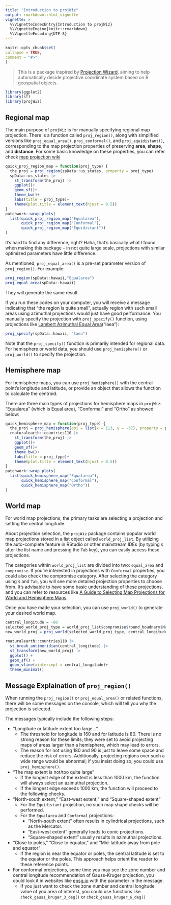 ```yaml
---
title: "Introduction to projWiz"
output: rmarkdown::html_vignette
vignette: >
  %\VignetteIndexEntry{Introduction to projWiz}
  %\VignetteEngine{knitr::rmarkdown}
  %\VignetteEncoding{UTF-8}
---
```

  
```r
knitr::opts_chunk$set(
collapse = TRUE,
comment = "#>"
)
```

> This is a package inspired by [Projection Wizard](https://projectionwizard.org/), aiming to help automatically decide projective coordinate system based on R geospatial objects.

```r
library(ggplot2)
library(sf)
library(projWiz)
```
## Regional map

The main purpose of `projWiz` is for manually specifying regional map projection. There is a function called `proj_region()`, along with simplified versions like `proj_equal_area()`, `proj_conformal()`, and `proj_equidistant()`, corresponding to the map projection properties of preserving **area**, **shape**, and **distance**. For some basic knowledge on these properties, you can refer check [map projection wiki](https://en.wikipedia.org/wiki/Map_projection#Metric_properties_of_maps)

```r
quick_proj_region_map = function(proj_type) {
  the_proj = proj_region(spData::us_states, property = proj_type)
  spData::us_states |> 
    st_transform(the_proj) |> 
    ggplot()+
    geom_sf()+
    theme_bw()+
    labs(title = proj_type)+
    theme(plot.title = element_text(hjust = 0.5))
}
patchwork::wrap_plots(
  list(quick_proj_region_map("Equalarea"),
       quick_proj_region_map("Conformal"),
       quick_proj_region_map("Equidistant"))
)
```

It's hard to find any difference, right? Haha, that's basically what I found when making this package -- in not quite large scale, projections with similar optimized parameters have little difference.

As mentioned, `proj_equal_area()` is a pre-set parameter version of `proj_region()`. For example:

```r
proj_region(spData::hawaii,"Equalarea")
proj_equal_area(spData::hawaii)
```
They will generate the same result.

If you run these codes on your computer, you will receive a message indicating that "the region is quite small", actually region with such small areas using azimuthal projections would just have good performance. You manually specify the projection with `proj_specify()` function, using projections like [Lambert Azimuthal Equal Area](https://proj.org/en/stable/operations/projections/laea.html)("laea"):


```r
proj_specify(spData::hawaii, "laea")
```
Note that the `proj_specify()` function is primarily intended for regional data. For hemisphere or world data, you should use `proj_hemisphere()` or `proj_world()` to specify the projection.




## Hemisphere map

For hemisphere maps, you can use `proj_hemisphere()` with the central point's longitude and latitude, or provide an object that allows the function to calculate the centroid.

There are three main types of projections for hemisphere maps in `projWiz`: "Equalarea" (which is Equal area), "Conformal" and "Ortho" as showed below:

```r
quick_hemisphere_map = function(proj_type) {
  the_proj = proj_hemisphere(obj = list(x = 113, y = -37), property = proj_type)
  rnaturalearth::countries110 |> 
    st_transform(the_proj) |> 
    ggplot()+
    geom_sf()+
    theme_bw()+
    labs(title = proj_type)+
    theme(plot.title = element_text(hjust = 0.5))
}
patchwork::wrap_plots(
  list(quick_hemisphere_map("Equalarea"),
       quick_hemisphere_map("Conformal"),
       quick_hemisphere_map("Ortho"))
)
```

## World map

For world map projections, the primary tasks are selecting a projection and setting the central longitude.

About projection selection, the `projWiz` package contains popular world map projections stored in a list object called `world_proj_list`. By utilizing the auto-complete feature in RStudio or other mainstream IDEs (by typing `$` after the list name and pressing the `Tab` key), you can easily access these projections.

The categories within `world_proj_list` are divided into two: `equal_area` and `compromise`. If you're interested in projections with `Conformal` properties, you could also check the compromise category. After selecting the category using `$` and `Tab`, you will see more detailed projection properties to choose from. It’s advisable to have some basic understanding of these projections, and you can refer to resources like [A Guide to Selecting Map Projections for World and Hemisphere Maps](https://doi.org/10.1007/978-3-319-51835-0_9).

Once you have made your selection, you can use `proj_world()` to generate your desired world map.

```r
central_longitude = -60
selected_world_proj_type = world_proj_list$compromise$round_boudnary$Natural_Earth
new_world_proj = proj_world(selected_world_proj_type, central_longitude)

rnaturalearth::countries110 |> 
  st_break_antimeridian(central_longitude) |> 
  st_transform(new_world_proj) |> 
  ggplot() + 
  geom_sf() +
  geom_vline(xintercept = central_longitude)+
  theme_minimal()
```


## Message Explaination of `proj_region()`

When running the `proj_region()` or `proj_equal_area()` or related functions, there will be some messages on the console, which will tell you why the projection is selected.

The messages typically include the following steps:

- "Longitude or latitude extent too large..."
  - The threshold for longitude is 160 and for latitude is 80. There is no strong reason for these limits; they were set to avoid projecting maps of areas larger than a hemisphere, which may lead to errors. 
  - The reason for not using 180 and 90 is just to leave some space and reduce the risk of errors. Additionally, projecting regions over such a wide range would be abnormal; if you insist doing so, you could use `proj_hemisphere()`.

- "The map extent is not/too quite large"
  - If the longest edge of the extent is less than 1000 km, the function will always select an azimuthal projection. 
  - If the longest edge exceeds 1000 km, the function will proceed to the following checks.

- "North-south extent," "East-west extent," and "Square-shaped extent"
  - For the `Equidistant` projection, no such map shape checks will be performed.
  - For the `Equalarea` and `Conformal` projections:
    - "North-south extent" often results in cylindrical projections, such as the Mercator.
    - "East-west extent" generally leads to conic projections.
    - "Square-shaped extent" usually results in azimuthal projections.

- "Close to poles," "Close to equator," and "Mid-latitude away from pole and equator"
  - If the region is near the equator or poles, the central latitude is set to the equator or the poles. This approach helps orient the reader to these reference points.

- For conformal projections, some time you may see the zone number and central longitude recommendation of Gauss-Kruger projection, you could look it in websites like [epsg.io](https://epsg.io/) with the parameter in the message.
  - If you just want to check the zone number and central longitude value of you area of interest, you could use functions like `check_gauss_kruger_3_deg()` or `check_gauss_kruger_6_deg()`

